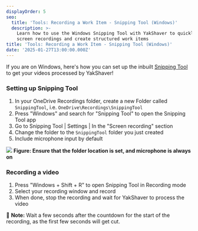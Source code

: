 ```yaml
---
displayOrder: 5
seo:
  title: 'Tools: Recording a Work Item - Snipping Tool (Windows)'
  description: >-
    Learn how to use the Windows Snipping Tool with YakShaver to quickly capture
    screen recordings and create structured work items
title: 'Tools: Recording a Work Item - Snipping Tool (Windows)'
date: '2025-01-27T13:00:00.000Z'
---
```


If you are on Windows, here's how you can set up the inbuilt [Snipping Tool](https://support.microsoft.com/en-us/windows/use-snipping-tool-to-capture-screenshots-00246869-1843-655f-f220-97299b865f6b) to get your videos processed by YakShaver!

### Setting up Snipping Tool

1. In your OneDrive Recordings folder, create a new Folder called `SnippingTool`, i.e. `OneDrive\Recordings\SnippingTool`
2. Press "Windows" and search for "Snipping Tool" to open the Snipping Tool app
3. Go to Snipping Tool | Settings | In the "Screen recording" section
4. Change the folder to the `SnippingTool` folder you just created
5. Include microphone input by default

![](/YakShaver/Docs/snipping-tool-settings.png)
**Figure: Ensure that the folder location is set, and microphone is always on**

### Recording a video

1. Press "Windows + Shift + R" to open Snipping Tool in Recording mode
2. Select your recording window and record
3. When done, stop the recording and wait for YakShaver to process the video

📄 **Note:** Wait a few seconds after the countdown for the start of the recording, as the first few seconds will get cut.
